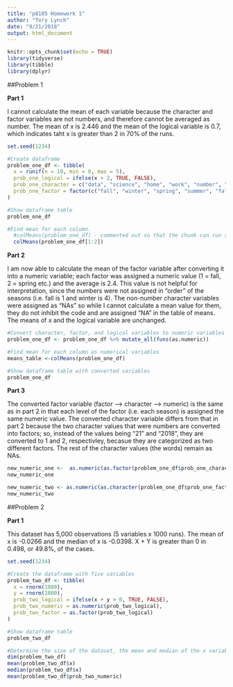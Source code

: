```yaml
---
title: "p8105 Homework 1"
author: "Tory Lynch"
date: "9/21/2018"
output: html_document
---
```


```r
knitr::opts_chunk$set(echo = TRUE)
library(tidyverse)
library(tibble)
library(dplyr)
```

##Problem 1

**Part 1**

I cannot calculate the mean of each variable because the character and factor variables are not numbers, and therefore cannot be averaged as number. The mean of x is 2.446 and the mean of the logical variable is 0.7, which indicates taht x is greater than 2 in 70% of the runs. 

```r
set.seed(1234)

#Create dataframe 
problem_one_df <- tibble(
  x = runif(n = 10, min = 0, max = 5),
  prob_one_logical = ifelse(x > 2, TRUE, FALSE),
  prob_one_character = c("data", "science", "home", "work", "number", "one", "friday", "september", "21", "2018"),
  prob_one_factor = factor(c("fall", "winter", "spring", "summer", "fall", "fall", "winter", "winter", "fall", "summer"))
) 

#Show dataframe table
problem_one_df

#Find mean for each column. 
  #colMeans(problem_one_df) - commented out so that the chunk can run smoothly. 
  colMeans(problem_one_df[1:2])

```

**Part 2**

I am now able to calculate the mean of the factor variable after converting it into a numeric variable; each factor was assigned a numeric value (1 = fall, 2 = spring etc.) and the average is 2.4. This value is not helpful for interpretation, since the numbers were not assigned in "order" of the seasons (i.e. fall is 1 and winter is 4). The non-number character variables were assigned as "NAs" so while I cannot calculate a mean value for them, they do not inhibit the code and are assigned "NA" in the table of means. The means of x and the logical variable are unchanged. 

```r

#Convert character, factor, and logical variables to numeric variables 
problem_one_df <- problem_one_df %>% mutate_all(funs(as.numeric))

#Find mean for each column as numerical variables 
means_table <-colMeans(problem_one_df)

#Show dataframe table with converted variables
problem_one_df

```

**Part 3**

The converted factor variable (factor --> character --> numeric) is the same as in part 2 in that each level of the factor (i.e. each season) is assigned the same numeric value. The converted character variable differs from that in part 2 because the two character values that were numbers are converted into factors; so, instead of the values being "21" and "2018", they are converted to 1 and 2, respectivley, becasue they are categorized as two different factors. The rest of the character values (the words) remain as NAs. 

```r

new_numeric_one <-  as.numeric(as.factor(problem_one_df$prob_one_character))
new_numeric_one

new_numeric_two <- as.numeric(as.character(problem_one_df$prob_one_factor))
new_numeric_two
```

##Problem 2

**Part 1**

This dataset has 5,000 observations (5 variables x 1000 runs). The mean of x is -0.0266 and the median of x is -0.0398. X + Y is greater than 0 in 0.498, or 49.8%, of the cases. 

```r
set.seed(1234)

#Create the dataframe with five variables 
problem_two_df <- tibble(
  x = rnorm(1000),
  y = rnorm(1000),
  prob_two_logical = ifelse(x + y > 0, TRUE, FALSE), 
  prob_two_numeric = as.numeric(prob_two_logical),
  prob_two_factor = as.factor(prob_two_logical)
)

#Show dataframe table 
problem_two_df

#Determine the size of the dataset, the mean and median of the x variable, and the proportion of cases where x+y > 0 
dim(problem_two_df)
mean(problem_two_df$x)
median(problem_two_df$x)
mean(problem_two_df$prob_two_numeric)
```
